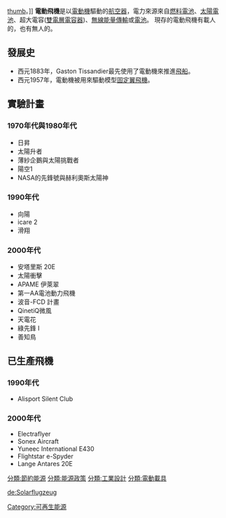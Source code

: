{{Expand language|1=en|time=2020-09-14T09:16:25+00:00}}
[[檔案:Helios_in_flight.jpg|thumb]]。]]
'''電動飛機'''是以[[電動機|電動機]]驅動的[[航空器|航空器]]，電力來源來自[[燃料電池|燃料電池]]、[[太陽電池|太陽電池]]、超大電容([[雙電層電容器|雙電層電容器]])、[[無線能量傳輸|無線能量傳輸]]或[[電池|電池]]。
現存的電動飛機有載人的，也有無人的。
==發展史==
*西元1883年，Gaston Tissandier最先使用了電動機來推進[[飛船|飛船]]。
*西元1957年，電動機被用來驅動模型[[固定翼飛機|固定翼飛機]]。
==實驗計畫==

===1970年代與1980年代===
*日昇
*太陽升者
*薄紗企鵝與太陽挑戰者
*陽空1
*NASA的先鋒號與赫利奧斯太陽神
===1990年代===
*向陽
*icare 2
*滑翔
===2000年代===
*安塔里斯 20E
*太陽衝擊
*APAME 伊萊翠
*第一AA電池動力飛機
*波音-FCD 計畫
*QinetiQ微風
*天電花
*綠先鋒 I
*善知鳥
==已生產飛機==
===1990年代===
*Alisport Silent Club
===2000年代===
*Electraflyer
*Sonex Aircraft
*Yuneec International E430
*Flightstar e-Spyder
*Lange Antares 20E

[[分類:節約能源|分類:節約能源]]
[[分類:能源政策|分類:能源政策]]
[[分類:工業設計|分類:工業設計]]
[[分類:電動載具|分類:電動載具]]
[[Category:可再生能源|Category:可再生能源]]

[[de:Solarflugzeug|de:Solarflugzeug]]
